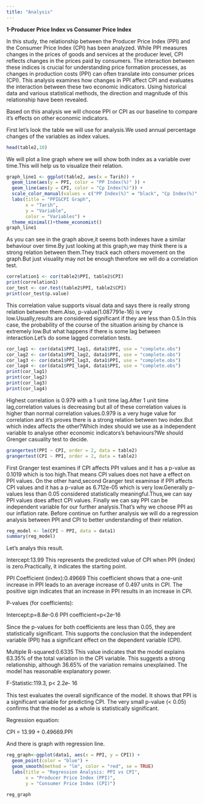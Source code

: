 ```yaml
---
title: "Analysis"
---
```


**1-Producer Price Index vs Consumer Price Index**

In this study, the relationship between the Producer Price Index (PPI) and the Consumer Price Index (CPI) has been analyzed. While PPI measures changes in the prices of goods and services at the producer level, CPI reflects changes in the prices paid by consumers. The interaction between these indices is crucial for understanding price formation processes, as changes in production costs (PPI) can often translate into consumer prices (CPI). This analysis examines how changes in PPI affect CPI and evaluates the interaction between these two economic indicators. Using historical data and various statistical methods, the direction and magnitude of this relationship have been revealed.

Based on this analysis we will choose PPI or CPI as our baseline to compare it's effects on other economic indicators.

First let's look the table we will use for analysis.We used annual percentage changes of the variables as index values.

```r
head(table2,10)
```

We will plot a line graph where we will show both index as a variable over time.This will help us to visualize their relation.

```r
graph_line1 <- ggplot(table2, aes(x = Tarih)) +      
  geom_line(aes(y = PPI, color = "PP Index(%)" )) +
  geom_line(aes(y = CPI, color = "Cp Index(%)")) +
  scale_color_manual(values = c("PP Index(%)" = "black", "Cp Index(%)" = "blue")) +
  labs(title = "PPI&CPI Graph",
       x = "Tarih",
       y = "Variable",
       color = "Variables") + 
  theme_minimal()+theme_economist()
graph_line1

```

As you can see in the graph above,it seems both indexes have a similar behaviour over time.By just looking at this graph,we may think there is a strong relation between them.They track each others movement on the graph.But just visuality may not be enough therefore we will do a correlation test.

```r
correlation1 <- cor(table2$PPI, table2$CPI)
print(correlation1)
cor_test <- cor.test(table2$PPI, table2$CPI)
print(cor_test$p.value)

```

This correlation value supports visual data and says there is really strong relation between them.Also, p-value(1.087791e-16) is very low.Usually,results are considered significant if they are less than 0.5.In this case, the probability of the course of the situation arising by chance is extremely low.But what happens if there is some lag between interaction.Let's do some lagged correlation tests.

```r
cor_lag1 <- cor(data1$PPI_lag1, data1$PPI, use = "complete.obs")
cor_lag2 <- cor(data1$PPI_lag2, data1$PPI, use = "complete.obs")
cor_lag3 <- cor(data1$PPI_lag3, data1$PPI, use = "complete.obs")
cor_lag4 <- cor(data1$PPI_lag4, data1$PPI, use = "complete.obs")
print(cor_lag1)
print(cor_lag2)
print(cor_lag3)
print(cor_lag4)
```

Highest correlation is 0.979 with a 1 unit time lag.After 1 unit time lag,correlation values is decreasing but all of these correlation values is higher than normal correlation values.0.979 is a very huge value for correlation and it's proves there is a strong relation between two index.But which index affects the other?Which index should we use as a independent variable to analyse other economic indicators's behaviours?We should Grenger casuality test to decide.

```r
grangertest(PPI ~ CPI, order = 2, data = table2)
grangertest(CPI ~ PPI, order = 2, data = table2)


```

First Granger test examines if CPI affects PPI values and it has a p-value as 0.1019 which is too high.That means CPI values does not have a effect on PPI values. On the other hand,second Granger test examinse if PPI affects CPI values and it has a p-value as 6.712e-05 which is very low.Generally p-values less than 0.05 considered statistically meaningful.Thus,we can say PPI values does affect CPI values. Finally we can say PPI can be independent variable for our further analysis.That's why we choose PPI as our inflation rate. Before continue on further analysis we will do a regression analysis between PPI and CPI to better understanding of their relation.

```r
reg_model <- lm(CPI ~ PPI, data = data1)
summary(reg_model)
```

Let's analys this result.

Intercept:13.99 This represents the predicted value of CPI when PPI (index) is zero.Practically, it indicates the starting point.

PPI Coefficient (index):0.49669 This coefficient shows that a one-unit increase in PPI leads to an average increase of 0.497 units in CPI. The positive sign indicates that an increase in PPI results in an increase in CPI.

P-values (for coefficients):

Intercept:p=8.8𝑒-0.6 PPI coefficient=p\<2𝑒-16

Since the p-values for both coefficients are less than 0.05, they are statistically significant. This supports the conclusion that the independent variable (PPI) has a significant effect on the dependent variable (CPI).

Multiple R-squared:0.6335 This value indicates that the model explains 63.35% of the total variation in the CPI variable. This suggests a strong relationship, although 36.65% of the variation remains unexplained. The model has reasonable explanatory power.

F-Statistic:119.3, p\< 2.2𝑒- 16

This test evaluates the overall significance of the model. It shows that PPI is a significant variable for predicting CPI. The very small p-value (\< 0.05) confirms that the model as a whole is statistically significant.

Regression equation:

CPI = 13.99 + 0.49669.PPI

And there is graph with regression line.

```r
reg_graph<-ggplot(data1, aes(x = PPI, y = CPI)) +
  geom_point(color = "blue") + 
  geom_smooth(method = "lm", color = "red", se = TRUE) 
  labs(title = "Regression Analysis: PPI vs CPI",
       x = "Producer Price Index (PPI)",
       y = "Consumer Price Index (CPI)")
```

```r
reg_graph
```
